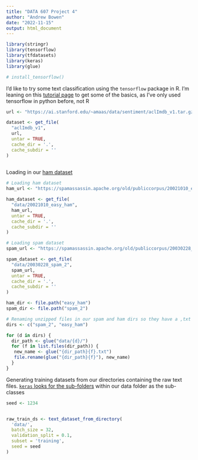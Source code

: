 ```yaml
---
title: "DATA 607 Project 4"
author: "Andrew Bowen"
date: "2022-11-15"
output: html_document
---
```


```r
library(stringr)
library(tensorflow)
library(tfdatasets)
library(keras)
library(glue)

# install_tensorflow()
```


I'd like to try some text classification using the `tensorflow` package in R. I'm leaning on this [tutorial page](https://tensorflow.rstudio.com/tutorials/keras/text_classification) to get some of the basics, as I've only used tensorflow in python before, not R
```r
url <- "https://ai.stanford.edu/~amaas/data/sentiment/aclImdb_v1.tar.gz"

dataset <- get_file(
  "aclImdb_v1",
  url,
  untar = TRUE,
  cache_dir = '.',
  cache_subdir = ''
)
  
```

Loading in our [ham dataset](https://spamassassin.apache.org/old/publiccorpus/20021010_easy_ham.tar.bz2)
```r
# Loading ham dataset
ham_url <- "https://spamassassin.apache.org/old/publiccorpus/20021010_easy_ham.tar.bz2"

ham_dataset <- get_file(
  "data/20021010_easy_ham",
  ham_url,
  untar = TRUE,
  cache_dir = '.',
  cache_subdir = ''
)

# Loading spam dataset
spam_url <- "https://spamassassin.apache.org/old/publiccorpus/20030228_spam_2.tar.bz2"

spam_dataset <- get_file(
  "data/20030228_spam_2",
  spam_url,
  untar = TRUE,
  cache_dir = '.',
  cache_subdir = ''
)
```


```r
ham_dir <- file.path("easy_ham")
spam_dir <- file.path("spam_2")
```

```r
# Renaming unzipped files in our spam and ham dirs so they have a ,txt extension
dirs <- c("spam_2", "easy_ham")

for (d in dirs) {
  dir_path <- glue("data/{d}/")
  for (f in list.files(dir_path)) {
   new_name <- glue("{dir_path}{f}.txt")
   file.rename(glue("{dir_path}{f}"), new_name)
  }
}

```

Generating training datasets from our directories containing the raw text files. [`keras` looks for the sub-folders](https://datascience.stackexchange.com/questions/51671/keras-flow-from-directory-returns-0-images) within our data folder as the sub-classes
```r
seed <- 1234


raw_train_ds <- text_dataset_from_directory(
  'data/',
  batch_size = 32,
  validation_split = 0.1,
  subset = 'training',
  seed = seed
)

```





